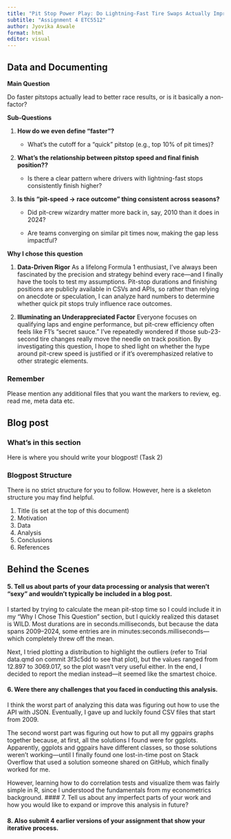 ```yaml
---
title: "Pit Stop Power Play: Do Lightning-Fast Tire Swaps Actually Improve Your Race Results?"
subtitle: "Assignment 4 ETC5512"
author: Jyovika Aswale
format: html
editor: visual
---
```


:::::: panel-tabset
<!-- Task 1 Tab: Data and Documenting -->

## Data and Documenting

::: callout-info
**Main Question**

Do faster pitstops actually lead to better race results, or is it basically a non-factor?
:::

::: callout-info
**Sub-Questions**

1.  **How do we even define “faster”?**

    -   What’s the cutoff for a “quick” pitstop (e.g., top 10% of pit times)?

2.  **What’s the relationship between pitstop speed and final finish position??**

    -   Is there a clear pattern where drivers with lightning-fast stops consistently finish higher?

3.  **Is this “pit-speed → race outcome” thing consistent across seasons?**

    -   Did pit-crew wizardry matter more back in, say, 2010 than it does in 2024?

    -   Are teams converging on similar pit times now, making the gap less impactful?
:::

::: callout-info
**Why I chose this question**

1.  **Data-Driven Rigor** As a lifelong Formula 1 enthusiast, I’ve always been fascinated by the precision and strategy behind every race—and I finally have the tools to test my assumptions. Pit-stop durations and finishing positions are publicly available in CSVs and APIs, so rather than relying on anecdote or speculation, I can analyze hard numbers to determine whether quick pit stops truly influence race outcomes.

2.  **Illuminating an Underappreciated Factor** Everyone focuses on qualifying laps and engine performance, but pit-crew efficiency often feels like F1’s “secret sauce.” I’ve repeatedly wondered if those sub-23-second tire changes really move the needle on track position. By investigating this question, I hope to shed light on whether the hype around pit-crew speed is justified or if it’s overemphasized relative to other strategic elements.
:::

### Remember

Please mention any additional files that you want the markers to review, eg. read me, meta data etc.

<!-- Task 2 Tab: Writing your blogpost -->

## Blog post

### What's in this section

Here is where you should write your blogpost! (Task 2)

### Blogpost Structure

There is no strict structure for you to follow. However, here is a skeleton structure you may find helpful.

1.  Title (is set at the top of this document)
2.  Motivation\
3.  Data\
4.  Analysis\
5.  Conclusions\
6.  References

<!-- Task 3 Tab: Behind the Scenes -  -->

## Behind the Scenes

#### 5. Tell us about parts of your data processing or analysis that weren’t “sexy” and wouldn’t typically be included in a blog post.

I started by trying to calculate the mean pit-stop time so I could include it in my “Why I Chose This Question” section, but I quickly realized this dataset is WILD. Most durations are in seconds.milliseconds, but because the data spans 2009–2024, some entries are in minutes:seconds.milliseconds—which completely threw off the mean. 

Next, I tried plotting a distribution to highlight the outliers (refer to Trial data.qmd on commit 3f3c5dd to see that plot), but the values ranged from 12.897 to 3069.017, so the plot wasn’t very useful either. In the end, I decided to report the median instead—it seemed like the smartest choice.

#### 6.  Were there any challenges that you faced in conducting this analysis.

I think the worst part of analyzing this data was figuring out how to use the API with JSON. Eventually, I gave up and luckily found CSV files that start from 2009.

The second worst part was figuring out how to put all my ggpairs graphs together because, at first, all the solutions I found were for ggplots. Apparently, ggplots and ggpairs have different classes, so those solutions weren’t working—until I finally found one lost-in-time post on Stack Overflow that used a solution someone shared on GitHub, which finally worked for me.

However, learning how to do correlation tests and visualize them was fairly simple in R, since I understood the fundamentals from my econometrics background.
#### 7.  Tell us about any imperfect parts of your work and how you would like to expand or improve this analysis in future?

#### 8. Also submit 4 earlier versions of your assignment that show your iterative process.


::::::
